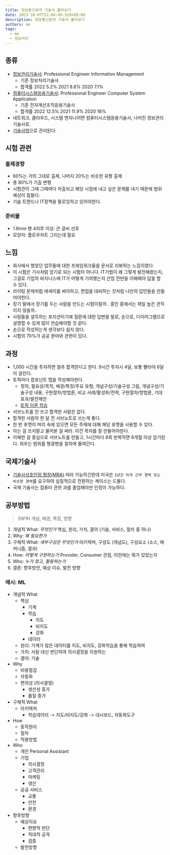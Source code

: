 ```yaml
---
title: 정보통신분야 기술사 훑어보기
date: 2023-10-07T22:04:49.520+09:00
description: 정보통신분야 기술사 훑어보기
authors: me
tags:
  - me
  - 정보처리
---
```


## 종류

- [정보관리기술사](https://www.q-net.or.kr/crf005.do?id=crf00505&gSite=Q&gId=&jmCd=0601&qualgb=T): Professional Engineer Information Management
  - 기존 정보처리기술사
  - 합격률 2022 5.2% 2021 8.8% 2020 7.1%
- [컴퓨터시스템응용기술사](https://www.q-net.or.kr/crf005.do?id=crf00505&gSite=Q&gId=&jmCd=0622&qualgb=T): Professional Engineer Computer System Application
  - 기존 전자계산조직응용기술사
  - 합격률 2022 12.5% 2021 11.9% 2020 18%
- 네트워크, 클라우드, 시스템 엔지니어면 컴퓨터시스템응용기술사, 나머진 정보관리기술사로.
- [기술사법](https://www.law.go.kr/%EB%B2%95%EB%A0%B9/%EA%B8%B0%EC%88%A0%EC%82%AC%EB%B2%95)으로 관리된다.

## 시험 관련

### 출제경향

- 60%는 거의 그대로 출제, 나머지 20%는 비슷한 유형 출제
- 총 80%가 기출 변형
- 시험관이 그때 그때마다 차출되고 해당 시점에 내고 싶은 문제를 내기 때문에 범위 예상이 힘들다.
- 기술 트랜드나 IT정책을 팔로잉하고 있어야한다.

### 준비물

- 1.6mm 펜 4자루 이상: 큰 글씨 선호
- 모양자: 플로우차트 그리는데 필요

## 느낌

- 회사에서 했었던 업무들에 대한 프레임워크들을 문서로 리뷰하는 느낌이였다.
- 이 시험은 기사처럼 암기로 되는 시험이 아니다. IT기법이 왜 그렇게 발전해왔는지, 그걸로 기업의 비지니스에 IT가 어떻게 기여했는지 산업 전반을 이해해야 답을 할 수 있다.
- 라이팅 문제처럼 에세이를 써야하고, 면접을 대비하는 것처럼 나만의 답안들을 만들어야한다.
- 장기 말에서 장기를 두는 사람을 만드는 시험이랄까.. 중인 중에서는 제일 높은 관직이지 않을까..
- 사람들을 설득하는 포지션이기에 질문에 대한 답변을 말로, 손으로, 다이어그램으로 설명할 수 있게 많이 연습해야할 것 같다.
- 손으로 작성하는게 생각보다 쉽지 않다.
- 시험의 70%가 공공 분야와 관련이 있다.

## 과정

- 1,000 시간을 투자하면 얼추 합격한다고 한다. 9시간 투자시 4달, 보통 빨라야 6달이 걸린다.
- 토픽마다 컴포넌트 맵을 작성해야한다.
  - 정의, 필요성/목적, 배경/특징/주요 유형, 개념구성/기술구성 그림, 개념구성/기술구성 내용, 구현절차/방법론, 비교 사례/활성화/전략, 구현절차/방법론, 기대효과/발전제언
  - [토픽 이론 학습](https://blog.naver.com/stereok2/222516270069)
- 서브노트를 안 쓰고 합격한 사람은 없다.
- 합격한 사람의 한 달 전 서브노트로 쓰는게 좋다.
- 한 번 포맷이 머리 속에 있으면 모든 주제에 대해 해당 포맷을 사용할 수 있다.
- 아는 걸 쓰지말고 물어본 걸 써라. 이건 목차를 잘 만들어야한다.
- 이해한 걸 중심으로 서브노트를 만들고, 1시간마다 8회 반복하면 6개월 이상 암기된다. 외우는 범위를 형광펜을 칠하며 줄여간다.

## 국제기술사

- [기술사상호인정 협정(MRA)](https://www.kpea.or.kr/kpis/itn/intMra.do) 따라 가능하긴한데 미국은 `1년간 미국 근무 경력 또는 비슷한 경력`를 요구하여 실질적으로 전환하는 케이스는 드물다.
- 국제 기술사는 컴퓨터 관련 과를 졸업해야만 인정이 가능하다.

## 공부방법

> 5W1H
> 개념, 배경, 특징, 방향

1. 개념적 What: _무엇인가_ 핵심, 원리, 가치, 결어 (기술, 서비스, 절차 중 하나)
2. Why: _왜 필요한가_
3. 구체적 What: _세부구성은 무엇인가_ 아키텍쳐, 구성도 (개념도), 구성요소 (소스, 매커니즘, 결과)
4. How: _어떻게 구현하는가_ Provider, Consumer 관점, 이전에는 뭐가 있었는지
5. Who: _누가 찾고, 활용하는가_
6. 결론: 향후방안, 예상 이슈, 발전 방향

### 예시: ML

- 개념적 What
  - 핵심
    - 기계
    - 학습
      - 지도
      - 비지도
      - 강화
    - 데이터
  - 원리: 기계가 많은 데이터를 지도, 비지도, 강화학습을 통해 학습하여
  - 가치: 사람 대신 판단하여 의사결정을 지원하는
  - 결어: 기술
- Why
  - 비용절감
  - 자동화
  - 편의성 (의사결정)
    - 생산성 증가
    - 품질 증가
- 구체적 What
  - 아키텍쳐
    - 학습데이터 -> 지도/비지도/강화 -> 대시보드, 자동화도구
- How
  - 동작원리
  - 절차
  - 적용방법
- Who
  - 개인 Personal Assistant
  - 기업
    - 의사결정
    - 고객관리
    - 마케팅
    - 생산
  - 공공 서비스
    - 교통
    - 안전
    - 환경
- 향후방향
  - 예상이슈
    - 편향적 판단
    - 적대적 공격
    - 검증
  - 발전방향
